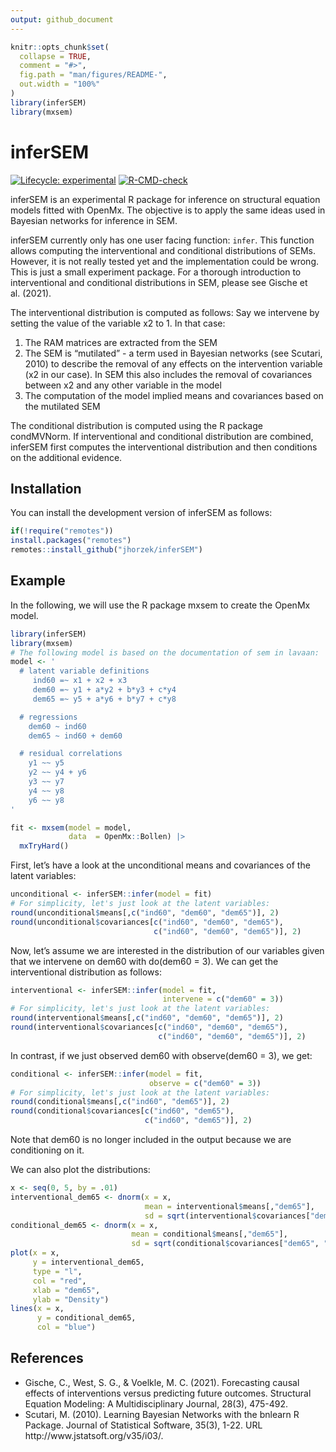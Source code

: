 ```yaml
---
output: github_document
---
```


<!-- README.md is generated from README.Rmd. Please edit that file -->

```r
knitr::opts_chunk$set(
  collapse = TRUE,
  comment = "#>",
  fig.path = "man/figures/README-",
  out.width = "100%"
)
library(inferSEM)
library(mxsem)
```

# inferSEM

<!-- badges: start -->
[![Lifecycle: experimental](https://img.shields.io/badge/lifecycle-experimental-orange.svg)](https://lifecycle.r-lib.org/articles/stages.html#experimental)
[![R-CMD-check](https://github.com/jhorzek/inferSEM/actions/workflows/R-CMD-check.yaml/badge.svg)](https://github.com/jhorzek/inferSEM/actions/workflows/R-CMD-check.yaml)
<!-- badges: end -->

inferSEM is an experimental R package for inference on structural equation models
fitted with OpenMx. The objective is to apply the same ideas used in Bayesian networks
for inference in SEM.

inferSEM currently only has one user facing function: `infer`. This function allows
computing the interventional and conditional distributions of SEMs. However,
it is not really tested yet and the implementation could be wrong. This is just a 
small experiment package. For a thorough introduction to interventional and 
conditional distributions in SEM, please see Gische et al. (2021).

The interventional distribution is computed as follows: Say we intervene by setting
the value of the variable x2 to 1. In that case:

1. The RAM matrices are extracted from the SEM
2. The SEM is "mutilated" - a term used in Bayesian networks (see Scutari, 2010) to describe the removal
of any effects on the intervention variable (x2 in our case). In SEM this also includes 
the removal of covariances between x2 and any other variable in the model
3. The computation of the model implied means and covariances based on the mutilated SEM

The conditional distribution is computed using the R package condMVNorm. If interventional
and conditional distribution are combined, inferSEM first computes the interventional
distribution and then conditions on the additional evidence.

## Installation

You can install the development version of inferSEM as follows:

``` r
if(!require("remotes"))
install.packages("remotes")
remotes::install_github("jhorzek/inferSEM")
```

## Example

In the following, we will use the R package mxsem to create the OpenMx model.

```r
library(inferSEM)
library(mxsem)
# The following model is based on the documentation of sem in lavaan:
model <- ' 
  # latent variable definitions
     ind60 =~ x1 + x2 + x3
     dem60 =~ y1 + a*y2 + b*y3 + c*y4
     dem65 =~ y5 + a*y6 + b*y7 + c*y8

  # regressions
    dem60 ~ ind60
    dem65 ~ ind60 + dem60

  # residual correlations
    y1 ~~ y5
    y2 ~~ y4 + y6
    y3 ~~ y7
    y4 ~~ y8
    y6 ~~ y8
'

fit <- mxsem(model = model,
             data  = OpenMx::Bollen) |>
  mxTryHard()
```

First, let's have a look at the unconditional means and covariances of the latent
variables:
```r
unconditional <- inferSEM::infer(model = fit)
# For simplicity, let's just look at the latent variables:
round(unconditional$means[,c("ind60", "dem60", "dem65")], 2)
round(unconditional$covariances[c("ind60", "dem60", "dem65"),
                                c("ind60", "dem60", "dem65")], 2)
```

Now, let's assume we are interested in the distribution of our variables given
that we intervene on dem60 with do(dem60 = 3). We can get the interventional distribution
as follows:

```r
interventional <- inferSEM::infer(model = fit,
                                  intervene = c("dem60" = 3))
# For simplicity, let's just look at the latent variables:
round(interventional$means[,c("ind60", "dem60", "dem65")], 2)
round(interventional$covariances[c("ind60", "dem60", "dem65"),
                                 c("ind60", "dem60", "dem65")], 2)
```
In contrast, if we just observed dem60 with observe(dem60 = 3), we get:

```r
conditional <- inferSEM::infer(model = fit,
                               observe = c("dem60" = 3))
# For simplicity, let's just look at the latent variables:
round(conditional$means[,c("ind60", "dem65")], 2)
round(conditional$covariances[c("ind60", "dem65"),
                              c("ind60", "dem65")], 2)
```
Note that dem60 is no longer included in the output because we are conditioning on
it.

We can also plot the distributions:

```r
x <- seq(0, 5, by = .01)
interventional_dem65 <- dnorm(x = x,
                              mean = interventional$means[,"dem65"],
                              sd = sqrt(interventional$covariances["dem65", "dem65"]))
conditional_dem65 <- dnorm(x = x,
                           mean = conditional$means[,"dem65"],
                           sd = sqrt(conditional$covariances["dem65", "dem65"]))
plot(x = x, 
     y = interventional_dem65, 
     type = "l",
     col = "red",
     xlab = "dem65",
     ylab = "Density")
lines(x = x, 
      y = conditional_dem65,
      col = "blue")
```


## References

- Gische, C., West, S. G., & Voelkle, M. C. (2021). Forecasting causal effects
of interventions versus predicting future outcomes. Structural Equation Modeling:
A Multidisciplinary Journal, 28(3), 475-492.
- Scutari, M. (2010). Learning Bayesian Networks with the bnlearn R Package. Journal of Statistical Software,
35(3), 1-22. URL http://www.jstatsoft.org/v35/i03/.
